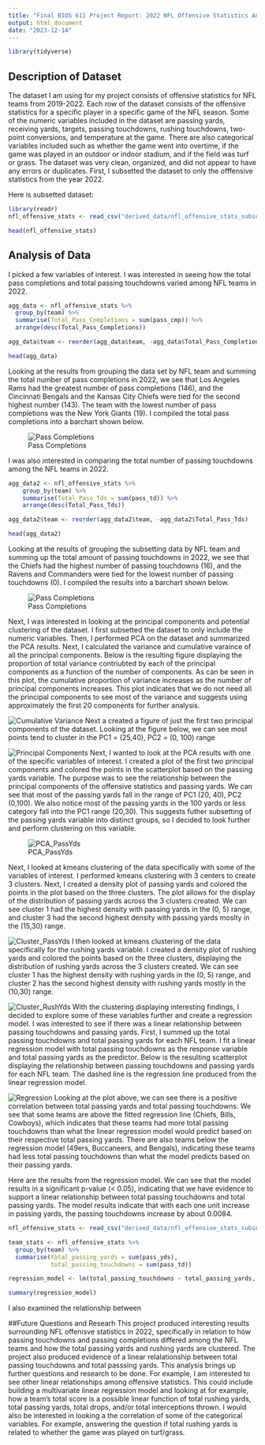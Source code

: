```yaml
---
title: "Final BIOS 611 Project Report: 2022 NFL Offensive Statistics Analysis"
output: html_document
date: "2023-12-14"
---
```


```r
library(tidyverse)
```

## Description of Dataset
The dataset I am using for my project consists of offensive statistics for NFL teams from 2019-2022. Each row of the dataset consists of the offensive statistics for a specific player in a specific game of the NFL season. Some of the numeric variables included in the dataset are passing yards, receiving yards, targets, passing touchdowns, rushing touchdowns, two-point conversions, and temperature at the game. There are also categorical variables included such as whether the game went into overtime, if the game was played in an outdoor or indoor stadium, and if the field was turf or grass. The dataset was very clean, organized, and did not appear to have any errors or duplicates. First, I subsetted the dataset to only the offfensive statistics from the year 2022. 

Here is subsetted dataset: 
```r
library(readr)
nfl_offensive_stats <- read_csv("derived_data/nfl_offensive_stats_subset.csv")
```


```r
head(nfl_offensive_stats)
```


## Analysis of Data

I picked a few variables of interest. I was interested in seeing how the total pass completions and total passing touchdowns varied among NFL teams in 2022. 

```r

agg_data <- nfl_offensive_stats %>%
  group_by(team) %>%
  summarise(Total_Pass_Completions = sum(pass_cmp)) %>%
  arrange(desc(Total_Pass_Completions))

agg_data$team <- reorder(agg_data$team, -agg_data$Total_Pass_Completions)

```

```r
head(agg_data)
```

Looking at the results from grouping the data set by NFL team and summing the total number of pass completions in 2022, we see that Los Angeles Rams had the greatest number of pass completions (146), and the Cincinnati Bengals and the Kansas City Chiefs were tied for the second highest number (143). The team with the lowest number of pass completions was the New York Giants (19). I compiled the total pass completions into a barchart shown below. 

![Pass Completions](figures/pass_completions.png)

I was also interested in comparing the total number of passing touchdowns among the NFL teams in 2022. 

```r
agg_data2 <- nfl_offensive_stats %>%
	group_by(team) %>%
	summarise(Total_Pass_Tds = sum(pass_td)) %>%
	arrange(desc(Total_Pass_Tds))

agg_data2$team <- reorder(agg_data2$team, -agg_data2$Total_Pass_Tds)
```

```r
head(agg_data2)
```

Looking at the results of grouping the subsetting data by NFL team and summing up the total amount of passing touchdowns in 2022, we see that the Chiefs had the highest number of passing touchdowns (16), and the Ravens and Commanders were tied for the lowest number of passing touchdowns (0). I compiled the results into a barchart shown below. 

![Pass Completions](figures/pass_touchdowns.png)

Next, I was interested in looking at the principal components and potential clustering of the dataset. 
I first subsetted the dataset to only include the numeric variables. Then, I performed PCA on the dataset and summarized the PCA results. Next, I calculated the variance and cumulative varaince of all the principal components. Below is the resulting figure displaying the proportion of total variance contriubted by each of the principal components as a function of the number of components. As can be seen in this plot, the cumulative proportion of variance increases as the number of principal components increases. This plot indicates that we do not need all the principal components to see most of the variance and suggests using approximately the first 20 components for further analysis.

![Cumulative Variance](figures/NFL_explained_variance.png)
Next a created a figure of just the first two principal components of the dataset. Looking at the figure below, we can see most points tend to cluster in the PC1 = (25,40), PC2 = (0, 100)
range

![Principal Components](figures/NFL_principle_components.png)
Next, I wanted to look at the PCA results with one of the specific variables of interest. I created a plot of the first two principal components and colored the points in the scatterplot based on the passing yards variable. The purpose was to see the relationship between the principal components of the offensive statistics and passing yards. We can see that most of the passing yards fall in the range of PC1 (20, 40), PC2 (0,100). We also notice most of the passing yards in the 100 yards or less category fall into the PC1 range (20,30). This suggests futher subsetting of the passing yards variable into distinct groups, so I decided to look further and perform clustering on this variable. 

![PCA_PassYds](figures/NFL_principle_components_pass_yds.png)

Next, I looked at kmeans clustering of the data specifically with some of the variables of interest. I performed kmeans clustering with 3 centers to create 3 clusters. Next, I created a density plot of passing yards and colored the points in the plot based on the three clusters. The plot allows for the display of the distribution of passing yards across the 3 clusters created. We can see cluster 1 had the highest density with passing yards in the (0, 5) range, and cluster 3 had the second highest density with passing yards moslty in the (15,30) range. 

![Cluster_PassYds](figures/Clustering_PassingYards.png)
I then looked at kmeans clustering of the data specifically for the rushing yards variable. I created a density plot of rushing yards and colored the points based on the three clusters, displaying the distribution of rushing yards across the 3 clusters created. We can see cluster 1 has the highest density with rushing yards in the (0, 5) range, and cluster 2 has the second highest density with rushing yards mostly in the (10,30) range. 

![Cluster_RushYds](figures/Clustering_RushingYards.png)
With the clustering displaying interesting findings, I decided to explore some of these variables further and create a regression model. I was interested to see if there was a linear relationship between passing touchdowns and passing yards. First, I summed up the total passing touchdowns and total passing yards for each NFL team. I fit a linear regression model with total passing touchdowns as the response variable and total passing yards as the predictor. Below is the resulting scatterplot displaying the relationship between passing touchdowns and passing yards for each NFL team. The dashed line is the regression line produced from the linear regression model. 

![Regression](figures/regression_PassTd_PassYds.png)
Looking at the plot above, we can see there is a positive correlation between total passing yards and total passing touchdowns. We see that some teams are above the fitted regression line (Chiefs, Bills, Cowboys), which indicates that these teams had more total passing touchdowns than what the linear regression model would predict based on their respective total passing yards. There are also teams below the regression model (49ers, Buccaneers, and Bengals), indicating these teams had less total passing touchdowns than what the model predicts based on their passing yards. 

Here are the results from the regression model. We can see that the model results in a significant p-value (< 0.05), indicating that we have evidence to support a linear relationship between total passing touchdowns and total passing yards. The model results indicate that with each one unit increase in passing yards, the passing touchdowns increase by about 0.0084. 

```r
nfl_offensive_stats <- read_csv("derived_data/nfl_offensive_stats_subset.csv")

team_stats <- nfl_offensive_stats %>%
  group_by(team) %>%
  summarise(total_passing_yards = sum(pass_yds),
            total_passing_touchdowns = sum(pass_td))

regression_model <- lm(total_passing_touchdowns ~ total_passing_yards, data = team_stats)

summary(regression_model)
```

I also examined the relationship between 





##Future Questions and Researh 
This project produced interesting results surrounding NFL offenisve statistics in 2022, specifically in relation to how passing touchdowns and passing completions differed among the NFL teams and how the total passing yards and rushing yards are clustered. The project also produced evidence of a linear relalationship between total passing touchdowns and total passsing yards. This analysis brings up further questions and research to be done. For example, I am interested to see other linear relationships among offensive statistics. This could include building a multivariate linear regression model and looking at for example, how a team's total score is a possible linear function of total rushing yards, total passing yards, total drops, and/or total interceptions thrown. I would also be interested in looking a the correlation of some of the categorical variables. For example, answering the question if total rushing yards is related to whether the game was played on turf/grass. 





